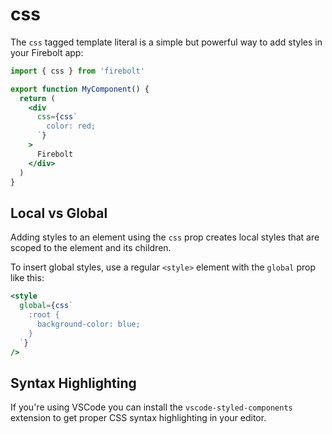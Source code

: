 
# css

The `css` tagged template literal is a simple but powerful way to add styles in your Firebolt app:

```jsx lineNumbers
import { css } from 'firebolt'

export function MyComponent() {
  return (
    <div
      css={css`
        color: red;
      `}
    >
      Firebolt
    </div>
  )
}
```

## Local vs Global

Adding styles to an element using the `css` prop creates local styles that are scoped to the element and its children.

To insert global styles, use a regular `<style>` element with the `global` prop like this:

```jsx
<style
  global={css`
    :root {
      background-color: blue;
    }
  `}
/>
```

## Syntax Highlighting

If you're using VSCode you can install the `vscode-styled-components` extension to get proper CSS syntax highlighting in your editor.
